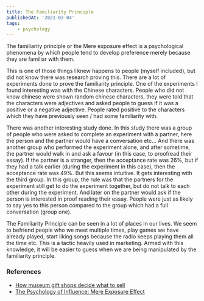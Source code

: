 ```yaml
---
title: The Familiarity Principle
publishedAt: '2021-03-04'
tags:
    - psychology
---
```


The familiarity principle or the Mere exposure effect is a psychological phenomena by which people tend to
develop preference merely because they are familiar with them.

This is one of those things I knew happens to people (myself included), but did not know there was research
proving this. There are a lot of experiments done to prove the familiarity principle. One of the experiments I
found interesting was with the Chinese characters. People who did not know chinese were shown random chinese
characters, they were told that the characters were adjectives and asked people to guess if it was a positive
or a negative adjective. People rated positive to the characters which they have previously seen / had some
familiarity with.

There was another interesting study done. In this study there was a group of people who were asked to complete
an experiment with a partner, here the person and the partner would have a conversation etc... And there was
another group who performed the experiment alone, and after sometime, the partner would walk in and ask a
favour (in this case, to proofread their essay). If the partner is a stranger, then the acceptance rate was
26%, but if they had a talk earlier (during the experiment in this case), then the acceptance rate was 49%. But
this seems intuitive. It gets interesting with the third group. In this group, the rule was that the partners
for the experiment still get to do the experiment together, but do not talk to each other during the
experiment. And later on the partner would ask if the person is interested in proof reading their essay. People
were just as likely to say yes to this person compared to the group which had a full conversation (group one).

The Familiarity Principle can be seen in a lot of places in our lives. We seem to befriend people who we meet
multiple times, play games we have already played, start liking songs because the radio keeps playing them all
the time etc. This is a tactic heavily used in marketing. Armed with this knowledge, it will be easier to guess
when we are being manipulated by the familiarity principle.

### References

-   [How museum gift shops decide what to sell](https://www.youtube.com/watch?v=yb0nsX2GHQ0)
-   [The Psychology of Influence: Mere Exposure Effect](https://www.youtube.com/watch?v=S3VB3G4UaAk)
